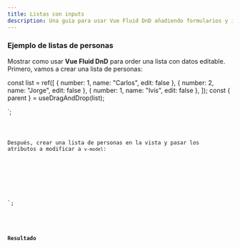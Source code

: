 ```yaml
---
title: Listas con inputs
description: Una guía para usar Vue Fluid DnD añadiendo formularios y inputs.
---
```



### Ejemplo de listas de personas

Mostrar como usar **Vue Fluid DnD** para order una lista con datos editable.
Primero, vamos a crear una lista de personas:


const list = ref([
{ number: 1, name: "Carlos", edit: false },
{ number: 2, name: "Jorge", edit: false },
{ number: 1, name: "Ivis", edit: false },
]);
const { parent } = useDragAndDrop(list);

</script>`;

<Code code={listOfPeople} lang="vue" />

Después, crear una lista de personas en la vista y pasar los atributos a modificar a `v-model`:


</script>
<template>
  <ul ref="parent" class="person-list p-8 bg-[var(--sl-color-gray-6)]">
    <li class="person" v-for="(person, index) in list" :index="index">
      <input type="text" v-model="person.name" :disabled="!person.edit" />
      <input type="checkbox" v-model="person.edit" />
    </li>
  </ul>
</template>

<style>
.person {
  border-style: solid;
  padding-left: 5px;
  margin-top: 0.25rem;
  border-width: 2px;
}
.person input[type="text"] {
  width: 100px;
  margin: 10px;
}
.person-list {
  display: block;
  padding-inline: 25px;
}
</style>

`;

<Code code={listOfNumbersHTML} mark={highlights} lang="vue" />

### Resultado

<div class="pl-8">
  <SingleVerticalPersonList client:load />
</div>
